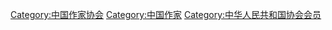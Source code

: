 [[Category:中国作家协会|Category:中国作家协会]]
[[Category:中国作家|Category:中国作家]]
[[Category:中华人民共和国协会会员|Category:中华人民共和国协会会员]]